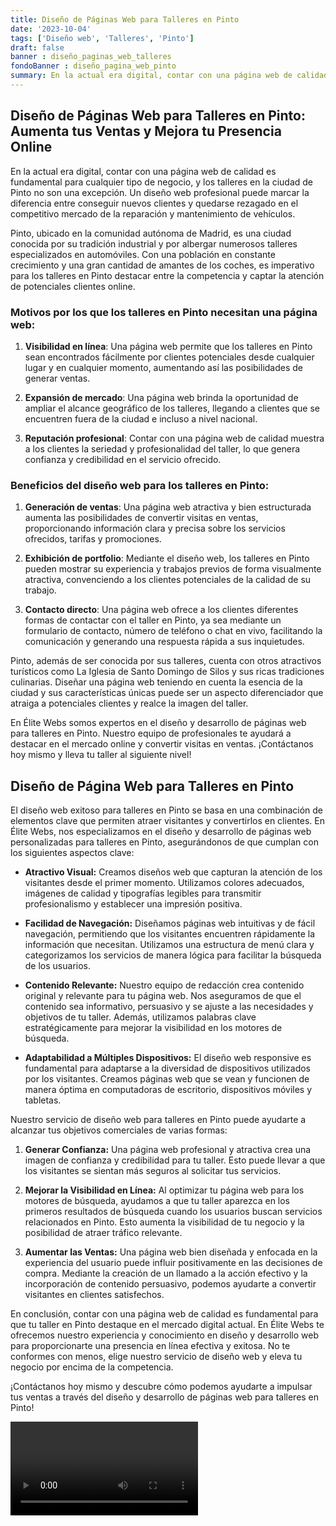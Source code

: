 ```yaml
---
title: Diseño de Páginas Web para Talleres en Pinto
date: '2023-10-04'
tags: ['Diseño web', 'Talleres', 'Pinto']
draft: false
banner : diseño_paginas_web_talleres
fondoBanner : diseño_pagina_web_pinto
summary: En la actual era digital, contar con una página web de calidad es fundamental para cualquier tipo de negocio, y los talleres en la ciudad de Pinto no son una excepción. Un diseño web profesional puede marcar la diferencia entre conseguir nuevos clientes y quedarse rezagado en el competitivo mercado de la reparación y mantenimiento de vehículos.
---
```


## Diseño de Páginas Web para Talleres en Pinto: Aumenta tus Ventas y Mejora tu Presencia Online

En la actual era digital, contar con una página web de calidad es fundamental para cualquier tipo de negocio, y los talleres en la ciudad de Pinto no son una excepción. Un diseño web profesional puede marcar la diferencia entre conseguir nuevos clientes y quedarse rezagado en el competitivo mercado de la reparación y mantenimiento de vehículos.

Pinto, ubicado en la comunidad autónoma de Madrid, es una ciudad conocida por su tradición industrial y por albergar numerosos talleres especializados en automóviles. Con una población en constante crecimiento y una gran cantidad de amantes de los coches, es imperativo para los talleres en Pinto destacar entre la competencia y captar la atención de potenciales clientes online.

### Motivos por los que los talleres en Pinto necesitan una página web:

1. **Visibilidad en línea**: Una página web permite que los talleres en Pinto sean encontrados fácilmente por clientes potenciales desde cualquier lugar y en cualquier momento, aumentando así las posibilidades de generar ventas.

2. **Expansión de mercado**: Una página web brinda la oportunidad de ampliar el alcance geográfico de los talleres, llegando a clientes que se encuentren fuera de la ciudad e incluso a nivel nacional.

3. **Reputación profesional**: Contar con una página web de calidad muestra a los clientes la seriedad y profesionalidad del taller, lo que genera confianza y credibilidad en el servicio ofrecido.

### Beneficios del diseño web para los talleres en Pinto:

1. **Generación de ventas**: Una página web atractiva y bien estructurada aumenta las posibilidades de convertir visitas en ventas, proporcionando información clara y precisa sobre los servicios ofrecidos, tarifas y promociones.

2. **Exhibición de portfolio**: Mediante el diseño web, los talleres en Pinto pueden mostrar su experiencia y trabajos previos de forma visualmente atractiva, convenciendo a los clientes potenciales de la calidad de su trabajo.

3. **Contacto directo**: Una página web ofrece a los clientes diferentes formas de contactar con el taller en Pinto, ya sea mediante un formulario de contacto, número de teléfono o chat en vivo, facilitando la comunicación y generando una respuesta rápida a sus inquietudes.

Pinto, además de ser conocida por sus talleres, cuenta con otros atractivos turísticos como La Iglesia de Santo Domingo de Silos y sus ricas tradiciones culinarias. Diseñar una página web teniendo en cuenta la esencia de la ciudad y sus características únicas puede ser un aspecto diferenciador que atraiga a potenciales clientes y realce la imagen del taller.

En Élite Webs somos expertos en el diseño y desarrollo de páginas web para talleres en Pinto. Nuestro equipo de profesionales te ayudará a destacar en el mercado online y convertir visitas en ventas. ¡Contáctanos hoy mismo y lleva tu taller al siguiente nivel!

<GifSeo />

<Cta />

## Diseño de Página Web para Talleres en Pinto

El diseño web exitoso para talleres en Pinto se basa en una combinación de elementos clave que permiten atraer visitantes y convertirlos en clientes. En Élite Webs, nos especializamos en el diseño y desarrollo de páginas web personalizadas para talleres en Pinto, asegurándonos de que cumplan con los siguientes aspectos clave:

- **Atractivo Visual:** Creamos diseños web que capturan la atención de los visitantes desde el primer momento. Utilizamos colores adecuados, imágenes de calidad y tipografías legibles para transmitir profesionalismo y establecer una impresión positiva.

- **Facilidad de Navegación:** Diseñamos páginas web intuitivas y de fácil navegación, permitiendo que los visitantes encuentren rápidamente la información que necesitan. Utilizamos una estructura de menú clara y categorizamos los servicios de manera lógica para facilitar la búsqueda de los usuarios.

- **Contenido Relevante:** Nuestro equipo de redacción crea contenido original y relevante para tu página web. Nos aseguramos de que el contenido sea informativo, persuasivo y se ajuste a las necesidades y objetivos de tu taller. Además, utilizamos palabras clave estratégicamente para mejorar la visibilidad en los motores de búsqueda.

- **Adaptabilidad a Múltiples Dispositivos:** El diseño web responsive es fundamental para adaptarse a la diversidad de dispositivos utilizados por los visitantes. Creamos páginas web que se vean y funcionen de manera óptima en computadoras de escritorio, dispositivos móviles y tabletas.

Nuestro servicio de diseño web para talleres en Pinto puede ayudarte a alcanzar tus objetivos comerciales de varias formas:

1. **Generar Confianza:** Una página web profesional y atractiva crea una imagen de confianza y credibilidad para tu taller. Esto puede llevar a que los visitantes se sientan más seguros al solicitar tus servicios.

2. **Mejorar la Visibilidad en Línea:** Al optimizar tu página web para los motores de búsqueda, ayudamos a que tu taller aparezca en los primeros resultados de búsqueda cuando los usuarios buscan servicios relacionados en Pinto. Esto aumenta la visibilidad de tu negocio y la posibilidad de atraer tráfico relevante.

3. **Aumentar las Ventas:** Una página web bien diseñada y enfocada en la experiencia del usuario puede influir positivamente en las decisiones de compra. Mediante la creación de un llamado a la acción efectivo y la incorporación de contenido persuasivo, podemos ayudarte a convertir visitantes en clientes satisfechos.

En conclusión, contar con una página web de calidad es fundamental para que tu taller en Pinto destaque en el mercado digital actual. En Élite Webs te ofrecemos nuestro experiencia y conocimiento en diseño y desarrollo web para proporcionarte una presencia en línea efectiva y exitosa. No te conformes con menos, elige nuestro servicio de diseño web y eleva tu negocio por encima de la competencia.

¡Contáctanos hoy mismo y descubre cómo podemos ayudarte a impulsar tus ventas a través del diseño y desarrollo de páginas web para talleres en Pinto!

<Video />

<CtaBot job='Talleres' city='Pinto'/>

<Gmaps query='Pinto+españa+maps' />